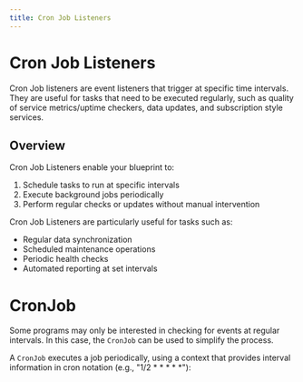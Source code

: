 ```yaml
---
title: Cron Job Listeners
---
```



# Cron Job Listeners

Cron Job listeners are event listeners that trigger at specific time intervals. They are useful for tasks that need to be executed regularly, such as quality of service metrics/uptime checkers, data updates, and subscription style services.

## Overview

Cron Job Listeners enable your blueprint to:

1. Schedule tasks to run at specific intervals
2. Execute background jobs periodically
3. Perform regular checks or updates without manual intervention

Cron Job Listeners are particularly useful for tasks such as:

- Regular data synchronization
- Scheduled maintenance operations
- Periodic health checks
- Automated reporting at set intervals

# CronJob

Some programs may only be interested in checking for events at regular intervals. In this case, the `CronJob` can be used to simplify the process.

A `CronJob` executes a job periodically, using a context that provides interval information in cron notation (e.g., "1/2 \* \* \* \* \*"):

<GithubFileReaderDisplay 
  url="https://github.com/tangle-network/gadget/blob/main/crates/event-listeners/cronjob/src/lib.rs"
  fromLine={13}
  toLine={27}
  title="CronJob Event Listener Definition"
/>

[//]: # "--TODO: Update the section below once the Example Blueprints are updated in Gadget"
[//]: # "We can make a `PeriodicEventListener` that ticks every 6000ms to check the status of a web server using [reqwest](https://crates.io/crates/reqwest)."
[//]: #
[//]: # "Start by defining our inner event listener (`T` = `WebPoller`, in this case), and implement the `EventListener` trait."
[//]: #
[//]: # "<GithubFileReaderDisplay "
[//]: # '  url="https://github.com/tangle-network/gadget/blob/main/blueprints/examples/src/periodic_web_poller.rs"'
[//]: # "  fromLine={50}"
[//]: # "  toLine={85}"
[//]: # '  title="Example WebPoller `EventListener` Implementation"'
[//]: # "/>"
[//]: #
[//]: # "## Using it in a Blueprint"
[//]: #
[//]: # "Implement the pre-processor and post-processors for the event listener:"
[//]: #
[//]: # "<GithubFileReaderDisplay "
[//]: # '  url="https://github.com/tangle-network/gadget/blob/main/blueprints/examples/src/periodic_web_poller.rs"'
[//]: # "  fromLine={31}"
[//]: # "  toLine={48}"
[//]: # '  title="Example WebPoller Pre-Processor and Post-Processor"'
[//]: # "/>"
[//]: #
[//]: # "Integrate the event listener inside the `job`:"
[//]: #
[//]: # "<GithubFileReaderDisplay "
[//]: # '  url="https://github.com/tangle-network/gadget/blob/main/blueprints/examples/src/periodic_web_poller.rs"'
[//]: # "  fromLine={14}"
[//]: # "  toLine={29}"
[//]: # '  title="Example Job with Periodic Web Poller Listener"'
[//]: # "/>"
